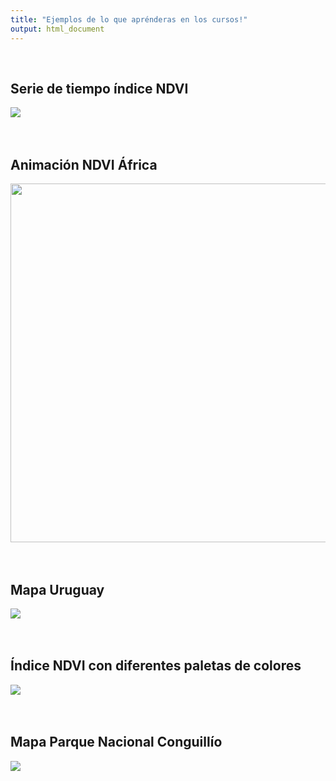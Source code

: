 ```yaml
---
title: "Ejemplos de lo que aprénderas en los cursos!"
output: html_document
---
```

\


## **Serie de tiempo índice NDVI**

![](images/mapita-01.png)
\
\
\

## **Animación NDVI África**

![](images/modis-ndvi-time-series-animation.gif){width="574"}
\
\
\

## **Mapa Uruguay**

![](images/mapa_uruguay.png)
\
\
\

## **Índice NDVI con diferentes paletas de colores**

![](images/map_colors.png)
\
\
\

## **Mapa Parque Nacional Conguillío**

![](images/mapa_final.png)

